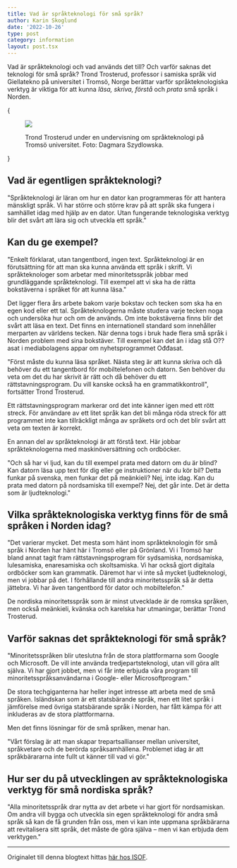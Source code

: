 ```yaml
---
title: Vad är språkteknologi för små språk?
author: Karin Skoglund
date: '2022-10-26'
type: post
category: information
layout: post.tsx
---
```


Vad är språkteknologi och vad används det till? Och varför saknas det teknologi för små språk? Trond Trosterud, professor i samiska språk vid Giellatekno på universitet i Tromsö, Norge berättar varför språkteknologiska verktyg är viktiga för att kunna _läsa, skriva, förstå_ och _prata_ små språk i Norden.

{<figure>
  <img src="/static/images/blogs/TrondTrosterudFoto.jpg" />
  <figcaption>Trond Trosterud under en undervisning om språkteknologi på Tromsö universitet. Foto: Dagmara Szydlowska.</figcaption>
</figure>}

## Vad är egentligen språkteknologi?

"Språkteknologi är läran om hur en dator kan programmeras för att hantera mänskligt språk. Vi har större och större krav på att språk ska fungera i samhället idag med hjälp av en dator. Utan fungerande teknologiska verktyg blir det svårt att lära sig och utveckla ett språk."

## Kan du ge exempel?

"Enkelt förklarat, utan tangentbord, ingen text. Språkteknologi är en förutsättning för att man ska kunna använda ett språk i skrift. Vi språkteknologer som arbetar med minoritetsspråk jobbar med grundläggande språkteknologi. Till exempel att vi ska ha de rätta bokstäverna i språket för att kunna läsa."

Det ligger flera års arbete bakom varje bokstav och tecken som ska ha en egen kod eller ett tal. Språkteknologerna måste studera varje tecken noga och undersöka hur och om de används. Om inte bokstäverna finns blir det svårt att läsa en text. Det finns en internationell standard som innehåller merparten av världens tecken. När denna togs i bruk hade flera små språk i Norden problem med sina bokstäver. Till exempel kan det än i idag stå O??asat i mediabolagens appar om nyhetsprogrammet Ođđasat.

"Först måste du kunna läsa språket. Nästa steg är att kunna skriva och då behöver du ett tangentbord för mobiltelefonen och datorn. Sen behöver du veta om det du har skrivit är rätt och då behöver du ett rättstavningsprogram. Du vill kanske också ha en grammatikkontroll", fortsätter Trond Trosterud.

Ett rättstavningsprogram markerar ord det inte känner igen med ett rött streck. För användare av ett litet språk kan det bli många röda streck för att programmet inte kan tillräckligt många av språkets ord och det blir svårt att veta om texten är korrekt.

En annan del av språkteknologi är att förstå text. Här jobbar språkteknologerna med maskinöversättning och ordböcker.

"Och så har vi ljud, kan du till exempel prata med datorn om du är blind? Kan datorn läsa upp text för dig eller ge instruktioner när du kör bil? Detta funkar på svenska, men funkar det på meänkieli? Nej, inte idag. Kan du prata med datorn på nordsamiska till exempel? Nej, det går inte. Det är detta som är ljudteknologi."

## Vilka språkteknologiska verktyg finns för de små språken i Norden idag?

"Det varierar mycket. Det mesta som hänt inom språkteknologin för små språk i Norden har hänt här i Tromsö eller på Grönland. Vi i Tromsö har bland annat tagit fram rättstavningsprogram för sydsamiska, nordsamiska, lulesamiska, enaresamiska och skoltsamiska. Vi har också gjort digitala ordböcker som kan grammatik. Däremot har vi inte så mycket ljudteknologi, men vi jobbar på det. I förhållande till andra minoritetsspråk så är detta jättebra. Vi har även tangentbord för dator och mobiltelefon."

De nordiska minoritetsspråk som är minst utvecklade är de romska språken, men också meänkieli, kvänska och karelska har utmaningar, berättar Trond Trosterud.

## Varför saknas det språkteknologi för små språk?

"Minoritetsspråken blir uteslutna från de stora plattformarna som Google och Microsoft. De vill inte använda tredjepartsteknologi, utan vill göra allt själva. Vi har gjort jobbet, men vi får inte erbjuda våra program till minoritetsspråksanvändarna i Google- eller Microsoftprogram."

De stora techgiganterna har heller inget intresse att arbeta med de små språken. Isländskan som är ett statsbärande språk, men ett litet språk i jämförelse med övriga statsbärande språk i Norden, har fått kämpa för att inkluderas av de stora plattformarna.

Men det finns lösningar för de små språken, menar han.

"Vårt förslag är att man skapar trepartsallianser mellan universitet, språkvetare och de berörda språksamhällena. Problemet idag är att språkbärararna inte fullt ut känner till vad vi gör."

## Hur ser du på utvecklingen av språkteknologiska verktyg för små nordiska språk?

"Alla minoritetsspråk drar nytta av det arbete vi har gjort för nordsamiskan. Om andra vill bygga och utveckla sin egen språkteknologi för andra små språk så kan de få grunden från oss, men vi kan inte uppmana språkbärarna att revitalisera sitt språk, det måste de göra själva – men vi kan erbjuda dem verktygen."

----

Originalet till denna blogtext hittas [här hos ISOF](https://www.isof.se/vart-uppdrag/isofs-regeringsuppdrag/sma-sprak-i-norden/sprakteknologi/vad-ar-sprakteknologi-for-sma-sprak).
